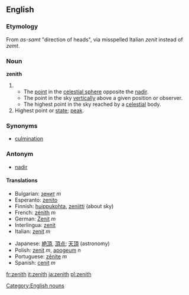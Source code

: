{{Wikipedia}}
==English==

===Etymology===
From {{Arab.}} ''as-samt'' "direction of heads", via misspelled Italian ''zenit'' instead of ''zemt''.

===Noun===
'''zenith'''
# {{astronomy}}
#* The [[point]] in the [[celestial sphere]] opposite the [[nadir]].
#* The point in the sky [[vertically]] above a given position or observer.
#* The highest point in the sky reached by a [[celestial]] body.
# Highest point or [[state]]; [[peak]].

===Synonyms===
*[[culmination]]

===Antonym===
*[[nadir]]

====Translations====
{{top}}
*Bulgarian: [[зенит]] ''m''
*Esperanto: [[zenito]]
*Finnish: [[huippukohta]], [[zeniitti]] (about sky)
*French: [[zénith]] ''m''
*German: [[Zenit]] ''m''
*Interlingua: [[zenit]]
*Italian: [[zenit]] ''m''
{{mid}}
*Japanese: [[絶頂]], [[頂点]]; [[天頂]] (astronomy)
*Polish: [[zenit]] ''m'', [[apogeum]] ''n''
*Portuguese: [[zênite]] ''m''
*Spanish: [[cenit]] ''m''
{{bottom}}

[[Category:English nouns]]

[[fr:zenith]]
[[it:zenith]]
[[ja:zenith]]
[[pl:zenith]]